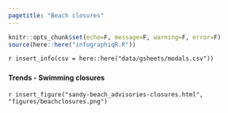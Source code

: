 ```yaml
---
pagetitle: "Beach closures"
---
```


```r
knitr::opts_chunk$set(echo=F, message=F, warning=F, error=F)
source(here::here("infographiqR.R"))
```

`r insert_info(csv = here::here("data/gsheets/modals.csv"))`


### {.tabset}

#### Trends - Swimming closures

`r insert_figure("sandy-beach_advisories-closures.html", "figures/beachclosures.png")`
